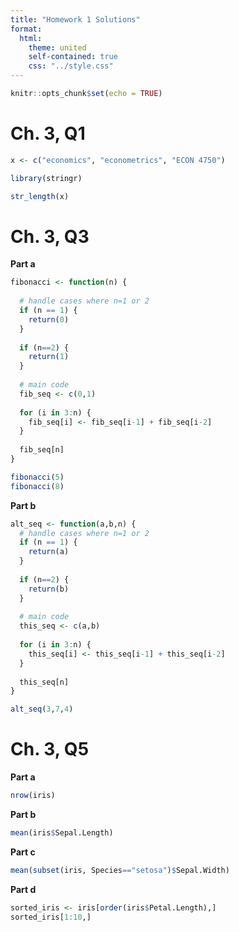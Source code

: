 ```yaml
---
title: "Homework 1 Solutions"
format: 
  html:
    theme: united
    self-contained: true
    css: "../style.css"
---
```


```r
knitr::opts_chunk$set(echo = TRUE)
```

# Ch. 3, Q1

```r
x <- c("economics", "econometrics", "ECON 4750")

library(stringr)

str_length(x)
```

# Ch. 3, Q3

**Part a**

```r
fibonacci <- function(n) {
  
  # handle cases where n=1 or 2
  if (n == 1) {
    return(0)
  }
  
  if (n==2) {
    return(1)
  }
  
  # main code
  fib_seq <- c(0,1)
  
  for (i in 3:n) {
    fib_seq[i] <- fib_seq[i-1] + fib_seq[i-2]
  }
  
  fib_seq[n]
}
```

```r
fibonacci(5)
fibonacci(8)
```

**Part b**

```r
alt_seq <- function(a,b,n) {
  # handle cases where n=1 or 2
  if (n == 1) {
    return(a)
  }
  
  if (n==2) {
    return(b)
  }
  
  # main code
  this_seq <- c(a,b)
  
  for (i in 3:n) {
    this_seq[i] <- this_seq[i-1] + this_seq[i-2]
  }
  
  this_seq[n]
}
```

```r
alt_seq(3,7,4)
```

# Ch. 3, Q5

**Part a**

```r
nrow(iris)
```

**Part b**

```r
mean(iris$Sepal.Length)
```

**Part c**

```r
mean(subset(iris, Species=="setosa")$Sepal.Width)
```

**Part d**
```r
sorted_iris <- iris[order(iris$Petal.Length),]
sorted_iris[1:10,]
```